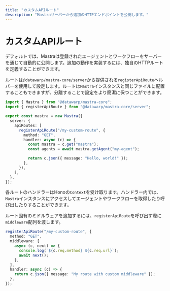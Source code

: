 ```yaml
---
title: "カスタムAPIルート"
description: "Mastraサーバーから追加のHTTPエンドポイントを公開します。"
---
```


# カスタムAPIルート

デフォルトでは、Mastraは登録されたエージェントとワークフローをサーバーを通じて自動的に公開します。追加の動作を実装するには、独自のHTTPルートを定義することができます。

ルートは`@datawarp/mastra-core/server`から提供される`registerApiRoute`ヘルパーを使用して設定します。ルートは`Mastra`インスタンスと同じファイルに配置することもできますが、分離することで設定をより簡潔に保つことができます。

```typescript copy showLineNumbers
import { Mastra } from "@datawarp/mastra-core";
import { registerApiRoute } from "@datawarp/mastra-core/server";

export const mastra = new Mastra({
  server: {
    apiRoutes: [
      registerApiRoute("/my-custom-route", {
        method: "GET",
        handler: async (c) => {
          const mastra = c.get("mastra");
          const agents = await mastra.getAgent("my-agent");

          return c.json({ message: "Hello, world!" });
        },
      }),
    ],
  },
});
```

各ルートのハンドラーはHonoの`Context`を受け取ります。ハンドラー内では、`Mastra`インスタンスにアクセスしてエージェントやワークフローを取得したり呼び出したりすることができます。

ルート固有のミドルウェアを追加するには、`registerApiRoute`を呼び出す際に`middleware`配列を渡します。

```typescript copy showLineNumbers
registerApiRoute("/my-custom-route", {
  method: "GET",
  middleware: [
    async (c, next) => {
      console.log(`${c.req.method} ${c.req.url}`);
      await next();
    },
  ],
  handler: async (c) => {
    return c.json({ message: "My route with custom middleware" });
  },
});
```

